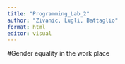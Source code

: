 ```yaml
---
title: "Programming_Lab_2"
author: "Zivanic, Lugli, Battaglio"
format: html
editor: visual
---
```


#Gender equality in the work place




